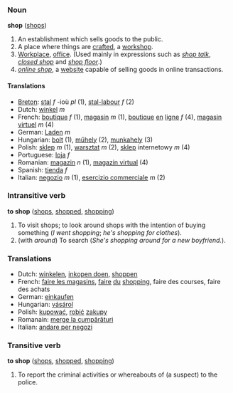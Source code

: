 ===Noun===
'''shop''' ([[shops]])

#An establishment which sells goods to the public.
#A place where things are [[craft]]ed, a [[workshop]].
#[[Workplace]], [[office]].  (Used mainly in expressions such as ''[[shop talk]]'', ''[[closed shop]]'' and ''[[shop floor]]''.)
#''[[online shop]]'', a [[website]] capable of selling goods in online transactions.

====Translations====
*[[Breton]]: [[stal]] ''f'' -ioù ''pl'' (1), [[stal-labour]] ''f'' (2)
*Dutch: [[winkel]] ''m''
*French: [[boutique]] ''f'' (1), [[magasin]] ''m'' (1), [[boutique]] [[en]] [[ligne]] ''f'' (4), [[magasin]] [[virtuel]] ''m'' (4)
*German: [[Laden]] ''m''
*Hungarian: [[bolt]] (1), [[műhely]] (2), [[munkahely]] (3)
*Polish: [[sklep]] ''m'' (1), [[warsztat]] ''m'' (2), [[sklep]] internetowy ''m'' (4)
*Portuguese: [[loja]] ''f''
*Romanian: [[magazin]] ''n'' (1), [[magazin virtual]] (4)
*Spanish: [[tienda]] ''f''
*Italian: [[negozio]] ''m'' (1), [[esercizio commerciale]] ''m'' (2)

===Intransitive verb===
'''to shop''' ([[shops]], [[shopped]], [[shopping]])

#To visit shops; to look around shops with the intention of buying something (''I went shopping''; ''he's shopping for clothes'').
#(with ''around'') To search (''She's shopping around for a new boyfriend.'').

===Translations===
*Dutch: [[winkelen]], [[inkopen doen]], [[shoppen]]
*French: [[faire les magasins]], [[faire]] [[du]] [[shopping]], faire des courses, faire des achats
*German: [[einkaufen]]
*Hungarian: [[vásárol]]
*Polish: [[kupować]], [[robić]] [[zakup]]y
*Romanain: [[merge la cumpărături]]
*Italian: [[andare per negozi]]

===Transitive verb===
'''to shop''' ([[shops]], [[shopped]], [[shopping]])

#To report the criminal activities or whereabouts of (a suspect) to the police.